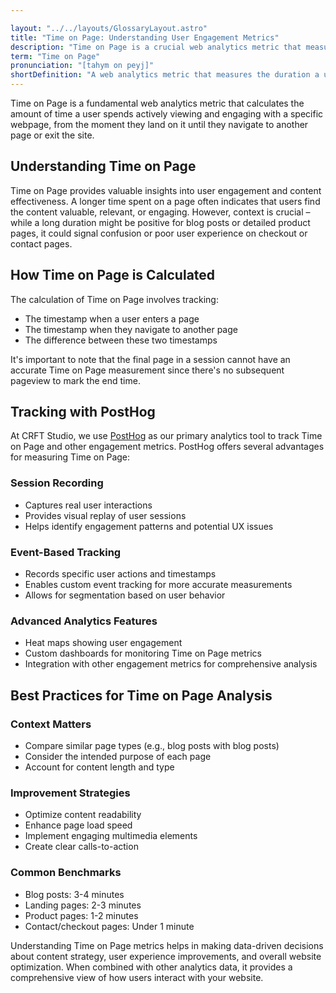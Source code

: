 ```yaml
---

layout: "../../layouts/GlossaryLayout.astro"
title: "Time on Page: Understanding User Engagement Metrics"
description: "Time on Page is a crucial web analytics metric that measures how long users spend on individual web pages, helping assess content engagement and user behavior."
term: "Time on Page"
pronunciation: "[tahym on peyj]"
shortDefinition: "A web analytics metric that measures the duration a user spends actively viewing a specific webpage before navigating away."
---
```


Time on Page is a fundamental web analytics metric that calculates the amount of time a user spends actively viewing and engaging with a specific webpage, from the moment they land on it until they navigate to another page or exit the site.

## Understanding Time on Page

Time on Page provides valuable insights into user engagement and content effectiveness. A longer time spent on a page often indicates that users find the content valuable, relevant, or engaging. However, context is crucial – while a long duration might be positive for blog posts or detailed product pages, it could signal confusion or poor user experience on checkout or contact pages.

## How Time on Page is Calculated

The calculation of Time on Page involves tracking:
- The timestamp when a user enters a page
- The timestamp when they navigate to another page
- The difference between these two timestamps

It's important to note that the final page in a session cannot have an accurate Time on Page measurement since there's no subsequent pageview to mark the end time.

## Tracking with PostHog

At CRFT Studio, we use [PostHog](https://posthog.com) as our primary analytics tool to track Time on Page and other engagement metrics. PostHog offers several advantages for measuring Time on Page:

### Session Recording
- Captures real user interactions
- Provides visual replay of user sessions
- Helps identify engagement patterns and potential UX issues

### Event-Based Tracking
- Records specific user actions and timestamps
- Enables custom event tracking for more accurate measurements
- Allows for segmentation based on user behavior

### Advanced Analytics Features
- Heat maps showing user engagement
- Custom dashboards for monitoring Time on Page metrics
- Integration with other engagement metrics for comprehensive analysis

## Best Practices for Time on Page Analysis

### Context Matters
- Compare similar page types (e.g., blog posts with blog posts)
- Consider the intended purpose of each page
- Account for content length and type

### Improvement Strategies
- Optimize content readability
- Enhance page load speed
- Implement engaging multimedia elements
- Create clear calls-to-action

### Common Benchmarks
- Blog posts: 3-4 minutes
- Landing pages: 2-3 minutes
- Product pages: 1-2 minutes
- Contact/checkout pages: Under 1 minute

Understanding Time on Page metrics helps in making data-driven decisions about content strategy, user experience improvements, and overall website optimization. When combined with other analytics data, it provides a comprehensive view of how users interact with your website.